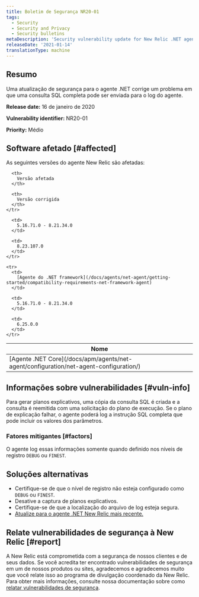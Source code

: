 ```yaml
---
title: Boletim de Segurança NR20-01
tags:
  - Security
  - Security and Privacy
  - Security bulletins
metaDescription: 'Security vulnerability update for New Relic .NET agent,  January 16, 2020'
releaseDate: '2021-01-14'
translationType: machine
---
```


## Resumo

Uma atualização de segurança para o agente .NET corrige um problema em que uma consulta SQL completa pode ser enviada para o log do agente.

<DNT>**Release date:**</DNT> 16 de janeiro de 2020

<DNT>**Vulnerability identifier:**</DNT> NR20-01

<DNT>**Priority:**</DNT> Médio

## Software afetado [#affected]

As seguintes versões do agente New Relic são afetadas:

<table>
  <thead>
    <tr>
      <th>
        Nome
      </th>

      <th>
        Versão afetada
      </th>

      <th>
        Versão corrigida
      </th>
    </tr>
  </thead>

  <tbody>
    <tr>
      <td>
        [Agente .NET Core](/docs/apm/agents/net-agent/configuration/net-agent-configuration/)
      </td>

      <td>
        5.16.71.0 - 8.21.34.0
      </td>

      <td>
        8.23.107.0
      </td>
    </tr>

    <tr>
      <td>
        [Agente do .NET framework](/docs/agents/net-agent/getting-started/compatibility-requirements-net-framework-agent)
      </td>

      <td>
        5.16.71.0 - 8.21.34.0
      </td>

      <td>
        6.25.0.0
      </td>
    </tr>
  </tbody>
</table>

## Informações sobre vulnerabilidades [#vuln-info]

Para gerar planos explicativos, uma cópia da consulta SQL é criada e a consulta é reemitida com uma solicitação do plano de execução. Se o plano de explicação falhar, o agente poderá log a instrução SQL completa que pode incluir os valores dos parâmetros.

### Fatores mitigantes [#factors]

O agente log essas informações somente quando definido nos níveis de registro `DEBUG` ou `FINEST`.

## Soluções alternativas

* Certifique-se de que o nível de registro não esteja configurado como `DEBUG` ou `FINEST`.
* Desative a captura de planos explicativos.
* Certifique-se de que a localização do arquivo de log esteja segura.
* [Atualize para o agente .NET New Relic mais recente.](/docs/agents/net-agent/installation/update-net-agent)

## Relate vulnerabilidades de segurança à New Relic [#report]

A New Relic está comprometida com a segurança de nossos clientes e de seus dados. Se você acredita ter encontrado vulnerabilidades de segurança em um de nossos produtos ou sites, agradecemos e agradecemos muito que você relate isso ao programa de divulgação coordenado da New Relic. Para obter mais informações, consulte nossa documentação sobre como [relatar vulnerabilidades de segurança](/docs/security/new-relic-security/data-privacy/reporting-security-vulnerabilities).